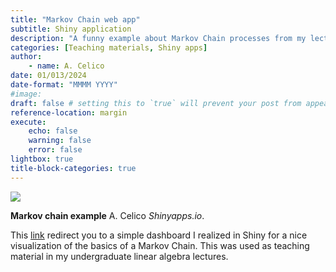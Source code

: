 ```yaml
---
title: "Markov Chain web app"
subtitle: Shiny application
description: "A funny example about Markov Chain processes from my lectures materials"
categories: [Teaching materials, Shiny apps]
author: 
    - name: A. Celico
date: 01/013/2024
date-format: "MMMM YYYY"
#image: 
draft: false # setting this to `true` will prevent your post from appearing on your listing page until you're ready!
reference-location: margin
execute:
    echo: false
    warning: false
    error: false
lightbox: true
title-block-categories: true
---
```


![](humans_zombies.png)

::: {.column-margin}
**Markov chain example** A. Celico *Shinyapps.io*.
:::

This [link](https://acelico.shinyapps.io/rfpopi_app/) redirect you to a simple dashboard I realized in Shiny for a nice visualization of the basics of a Markov Chain.  This was used as teaching material in my undergraduate linear algebra lectures.